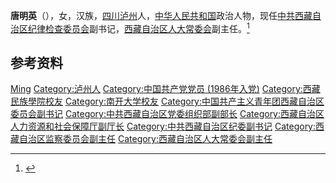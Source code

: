 '''唐明英'''（{{bd|1964年|4月|}}），女，汉族，[[四川|四川]][[泸州|泸州]]人，[[中华人民共和国|中华人民共和国]]政治人物，现任[[中共西藏自治区纪律检查委员会|中共西藏自治区纪律检查委员会]]副书记，[[西藏自治区人大常委会|西藏自治区人大常委会]]副主任。<ref>{{Cite web|title=丁业现、罗布顿珠、唐明英任西藏自治区人大常委会副主任(图 简历)|url=http://district.ce.cn/newarea/sddy/202101/24/t20210124_36253119_2.shtml|accessdate=2021-01-24|work=中国经济网|archive-date=2022-03-29|archive-url=https://web.archive.org/web/20220329093803/http://district.ce.cn/newarea/sddy/202101/24/t20210124_36253119_2.shtml|dead-url=no}}</ref>

== 参考资料 ==
{{reflist}}

{{西藏自治区领导人}}

{{Authority control}}
{{DEFAULTSORT:Tang唐}}
[[Category:唐姓|Ming]]
[[Category:泸州人|Category:泸州人]]
[[Category:中国共产党党员_(1986年入党)|Category:中国共产党党员 (1986年入党)]]
[[Category:西藏民族學院校友|Category:西藏民族學院校友]]
[[Category:南开大学校友|Category:南开大学校友]]
[[Category:中国共产主义青年团西藏自治区委员会副书记|Category:中国共产主义青年团西藏自治区委员会副书记]]
[[Category:中共西藏自治区党委组织部副部长|Category:中共西藏自治区党委组织部副部长]]
[[Category:西藏自治区人力资源和社会保障厅副厅长|Category:西藏自治区人力资源和社会保障厅副厅长]]
[[Category:中共西藏自治区纪委副书记|Category:中共西藏自治区纪委副书记]]
[[Category:西藏自治区监察委员会副主任|Category:西藏自治区监察委员会副主任]]
[[Category:西藏自治区人大常委会副主任|Category:西藏自治区人大常委会副主任]]

{{中国人物小作品}}